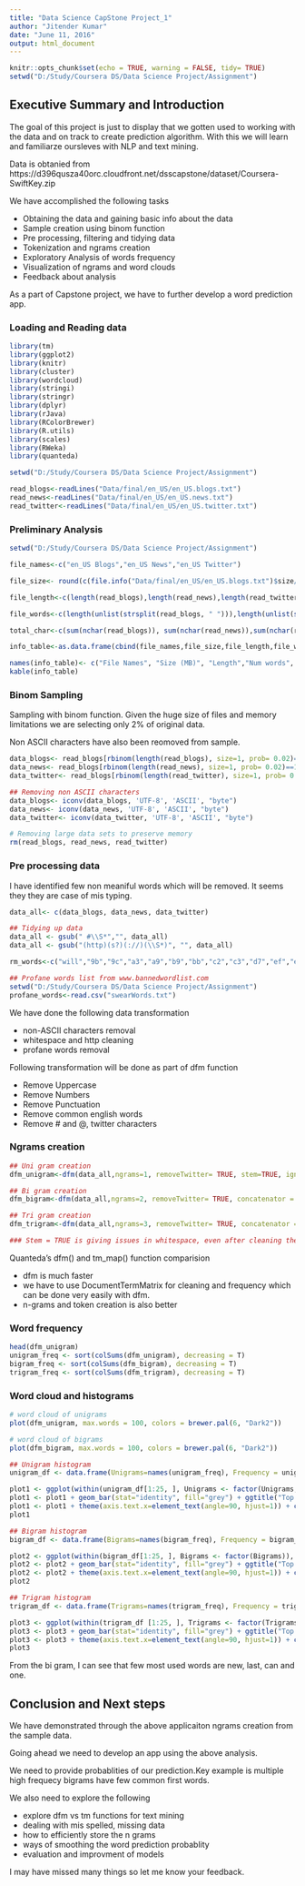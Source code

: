 ```yaml
---
title: "Data Science CapStone Project_1"
author: "Jitender Kumar"
date: "June 11, 2016"
output: html_document
---
```



```r
knitr::opts_chunk$set(echo = TRUE, warning = FALSE, tidy= TRUE)
setwd("D:/Study/Coursera DS/Data Science Project/Assignment")
```

## Executive Summary and Introduction

The goal of this project is just to display that we gotten used to working with the data and on track to create  prediction algorithm. With this we will learn and familiarze oursleves with NLP and text mining. 

Data is obtanied from https://d396qusza40orc.cloudfront.net/dsscapstone/dataset/Coursera-SwiftKey.zip

We have accomplished the following tasks 

- Obtaining the data and gaining basic info about the data
- Sample creation using binom function
- Pre processing, filtering and tidying data
- Tokenization and ngrams creation
- Exploratory Analysis of words frequency
- Visualization of ngrams and word clouds
- Feedback about analysis


As a part of Capstone project, we have to further develop a word prediction app.


### Loading and Reading data

```r

library(tm)
library(ggplot2)
library(knitr)
library(cluster) 
library(wordcloud)
library(stringi)
library(stringr)
library(dplyr)
library(rJava)
library(RColorBrewer)
library(R.utils)
library(scales)
library(RWeka)
library(quanteda)
```

```r
setwd("D:/Study/Coursera DS/Data Science Project/Assignment")

read_blogs<-readLines("Data/final/en_US/en_US.blogs.txt")
read_news<-readLines("Data/final/en_US/en_US.news.txt")
read_twitter<-readLines("Data/final/en_US/en_US.twitter.txt")
```


### Preliminary Analysis

```r
setwd("D:/Study/Coursera DS/Data Science Project/Assignment")

file_names<-c("en_US Blogs","en_US News","en_US Twitter")

file_size<- round(c(file.info("Data/final/en_US/en_US.blogs.txt")$size/1024^2, file.info("Data/final/en_US/en_US.news.txt")$size/1024^2,file.info("Data/final/en_US/en_US.twitter.txt")$size/1024^2),2)

file_length<-c(length(read_blogs),length(read_news),length(read_twitter))

file_words<-c(length(unlist(strsplit(read_blogs, " "))),length(unlist(strsplit(read_news, " "))),length(unlist(strsplit(read_twitter, " "))))

total_char<-c(sum(nchar(read_blogs)), sum(nchar(read_news)),sum(nchar(read_twitter)))

info_table<-as.data.frame(cbind(file_names,file_size,file_length,file_words,total_char))

names(info_table)<- c("File Names", "Size (MB)", "Length","Num words", "Total char")
kable(info_table)
```

### Binom Sampling

Sampling with binom function. Given the huge size of files and memory limitations we are selecting only 2% of original data.

Non ASCII characters have also been reomoved from sample.

```r

data_blogs<- read_blogs[rbinom(length(read_blogs), size=1, prob= 0.02)==1]
data_news<- read_blogs[rbinom(length(read_news), size=1, prob= 0.02)==1]
data_twitter<- read_blogs[rbinom(length(read_twitter), size=1, prob= 0.02)==1]

## Removing non ASCII characters
data_blogs<- iconv(data_blogs, 'UTF-8', 'ASCII', "byte")
data_news<- iconv(data_news, 'UTF-8', 'ASCII', "byte")
data_twitter<- iconv(data_twitter, 'UTF-8', 'ASCII', "byte")

# Removing large data sets to preserve memory
rm(read_blogs, read_news, read_twitter)
```

### Pre processing data

I have identified few non meaniful words which will be removed.
It seems they they are case of mis typing. 
```r
data_all<- c(data_blogs, data_news, data_twitter)

## Tidying up data
data_all <- gsub(" #\\S*","", data_all) 
data_all <- gsub("(http)(s?)(://)(\\S*)", "", data_all) 

rm_words<-c("will","9b","9c","a3","a9","b9","bb","c2","c3","d7","ef","e1","e2")

## Profane words list from www.bannedwordlist.com
setwd("D:/Study/Coursera DS/Data Science Project/Assignment")
profane_words<-read.csv("swearWords.txt")
```

We have done the following data transformation

- non-ASCII characters removal
- whitespace and http cleaning
- profane words removal

Following transformation will be done as part of dfm function

- Remove Uppercase
- Remove Numbers
- Remove Punctuation
- Remove common english words
- Remove # and @, twitter characters  


### Ngrams creation



```r

## Uni gram creation
dfm_unigram<-dfm(data_all,ngrams=1, removeTwitter= TRUE, stem=TRUE, ignoredFeatures = c(rm_words,stopwords("english"), ignoredFeatures =as.character(profane_words)))

## Bi gram creation
dfm_bigram<-dfm(data_all,ngrams=2, removeTwitter= TRUE, concatenator = " ", ignoredFeatures = c(rm_words, stopwords("english"), ignoredFeatures =as.character(profane_words)))

## Tri gram creation
dfm_trigram<-dfm(data_all,ngrams=3, removeTwitter= TRUE, concatenator = " ", ignoredFeatures = c(rm_words, stopwords("english"), ignoredFeatures =as.character(profane_words)))

### Stem = TRUE is giving issues in whitespace, even after cleaning the data. Another option is to tokenize and then use dfm.

```

Quanteda's dfm() and tm_map() function comparision

- dfm is much faster
- we have to use DocumentTermMatrix for cleaning and frequency which can be done very easily with dfm.
- n-grams and token creation is also better


### Word frequency 


```r
head(dfm_unigram)
unigram_freq <- sort(colSums(dfm_unigram), decreasing = T)
bigram_freq <- sort(colSums(dfm_bigram), decreasing = T)
trigram_freq <- sort(colSums(dfm_trigram), decreasing = T)
```


### Word cloud and histograms

```r
# word cloud of unigrams
plot(dfm_unigram, max.words = 100, colors = brewer.pal(6, "Dark2"))

# word cloud of bigrams
plot(dfm_bigram, max.words = 100, colors = brewer.pal(6, "Dark2"))

## Unigram histogram
unigram_df <- data.frame(Unigrams=names(unigram_freq), Frequency = unigram_freq)

plot1 <- ggplot(within(unigram_df[1:25, ], Unigrams <- factor(Unigrams, levels=Unigrams)), aes(x=reorder(Unigrams,Frequency), y=Frequency))
plot1 <- plot1 + geom_bar(stat="identity", fill="grey") + ggtitle("Top 25 Unigrams plot") + xlab("Unigrams") + ylab("Frequency")
plot1 <- plot1 + theme(axis.text.x=element_text(angle=90, hjust=1)) + coord_flip() 
plot1

## Bigram histogram
bigram_df <- data.frame(Bigrams=names(bigram_freq), Frequency = bigram_freq)

plot2 <- ggplot(within(bigram_df[1:25, ], Bigrams <- factor(Bigrams)), aes(x=reorder(Bigrams,Frequency), y=Frequency))
plot2 <- plot2 + geom_bar(stat="identity", fill="grey") + ggtitle("Top 25 Bigrams plot") + xlab("Bigrams") + ylab("Frequency")
plot2 <- plot2 + theme(axis.text.x=element_text(angle=90, hjust=1)) + coord_flip() 
plot2

## Trigram histogram
trigram_df <- data.frame(Trigrams=names(trigram_freq), Frequency = trigram_freq)

plot3 <- ggplot(within(trigram_df [1:25, ], Trigrams <- factor(Trigrams, levels=Trigrams)), aes(x=reorder(Trigrams,Frequency), y=Frequency))
plot3 <- plot3 + geom_bar(stat="identity", fill="grey") + ggtitle("Top 25 Trigrams plot") + xlab("Trigrams") + ylab("Frequency")
plot3 <- plot3 + theme(axis.text.x=element_text(angle=90, hjust=1)) + coord_flip()
plot3

```

From the bi gram, I can see that few most used words are new, last, can and one.

## Conclusion and Next steps


We have demonstrated through the above applicaiton ngrams creation from the sample data.

Going ahead we need to develop an app using the above analysis. 

We need to provide probablities of our prediction.Key example is multiple high frequecy bigrams have few common first words. 

We also need to explore the following

- explore dfm vs tm functions for text mining
- dealing with mis spelled, missing data
- how to efficiently store the n grams
- ways of smoothing the word prediction probablity
- evaluation and improvment of models 

I may have missed many things so let me know your feedback.

